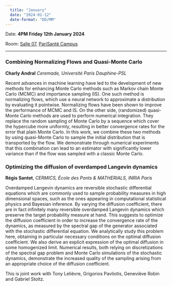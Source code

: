 ```yaml
---
  title: "January"
  date: "2024-01-12"
  date-format: "DD/MM"
---
```


Date: **4PM Friday 12th January 2024**

Room: [Salle 07](../../psc_rooms.qmd), [PariSanté Campus](https://maps.app.goo.gl/cpFoxoZgbT6HCV6x9)

------------------------------------------------------------------------

### Combining Normalizing Flows and Quasi-Monte Carlo

**Charly Andral** *Ceremade, Université Paris Dauphine-PSL*

Recent advances in machine learning have led to the development of new methods for enhancing Monte Carlo methods such as Markov chain Monte Carlo (MCMC) and importance sampling (IS). One such method is normalizing flows, which use a neural network to approximate a distribution by evaluating it pointwise. Normalizing flows have been shown to improve the performance of MCMC and IS. On the other side, (randomized) quasi-Monte Carlo methods are used to perform numerical integration. They replace the random sampling of Monte Carlo by a sequence which cover the hypercube more uniformly, resulting in better convergence rates for the error that plain Monte Carlo. In this work, we combine these two methods by using quasi-Monte Carlo to sample the initial distribution that is transported by the flow. We demonstrate through numerical experiments that this combination can lead to an estimator with significantly lower variance than if the flow was sampled with a classic Monte Carlo.

### Optimizing the diffusion of overdamped Langevin dynamics

**Régis Santet**, *CERMICS, École des Ponts & MATHERIALS, INRIA Paris*

Overdamped Langevin dynamics are reversible stochastic differential equations which are commonly used to sample probability measures in high dimensional spaces, such as the ones appearing in computational statistical physics and Bayesian inference. By varying the diffusion coefficient, there are in fact infinitely many reversible overdamped Langevin dynamics which preserve the target probability measure at hand. This suggests to optimize the diffusion coefficient in order to increase the convergence rate of the dynamics, as measured by the spectral gap of the generator associated with the stochastic differential equation. We analytically study this problem here, obtaining in particular necessary conditions on the optimal diffusion coefficient. We also derive an explicit expression of the optimal diffusion in some homogenized limit. Numerical results, both relying on discretizations of the spectral gap problem and Monte Carlo simulations of the stochastic dynamics, demonstrate the increased quality of the sampling arising from an appropriate choice of the diffusion coefficient.

This is joint work with Tony Lelièvre, Grigorios Pavliotis, Geneviève Robin and Gabriel Stoltz.
